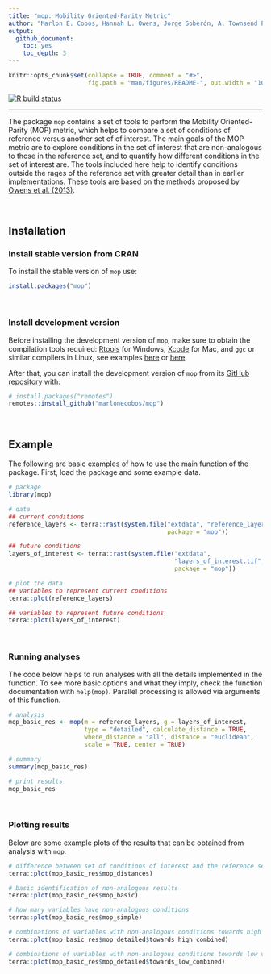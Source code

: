 ```yaml
---
title: "mop: Mobility Oriented-Parity Metric"
author: "Marlon E. Cobos, Hannah L. Owens, Jorge Soberón, A. Townsend Peterson"
output: 
  github_document:
    toc: yes
    toc_depth: 3
---
```


```r
knitr::opts_chunk$set(collapse = TRUE, comment = "#>", 
                      fig.path = "man/figures/README-", out.width = "100%")
```

<!-- badges: start -->
[![R build
status](https://github.com/marlonecobos/mop/workflows/R-CMD-check/badge.svg)](https://github.com/marlonecobos/mop/actions)
<!-- badges: end -->

<hr>

The package `mop` contains a set of tools to perform the Mobility Oriented-Parity (MOP) metric, which helps to compare a set of conditions of reference versus another set of of interest. The main goals of the MOP metric are to explore conditions in the set of interest that are non-analogous to those in the reference set, and to quantify how different conditions in the set of interest are. The tools included here help to identify conditions outside the rages of the reference set with greater detail than in earlier implementations. These tools are based on the methods proposed by [Owens et al. (2013)](https://doi.org/10.1016/j.ecolmodel.2013.04.011).

<br>

## Installation

### Install stable version from CRAN

To install the stable version of `mop` use:

```r
install.packages("mop")
```

<br>

### Install development version

Before installing the development version of `mop`, make sure to obtain the compilation tools required: [Rtools](https://cran.r-project.org/bin/windows/Rtools/) for Windows, [Xcode](https://apps.apple.com/us/app/xcode/id497799835?mt=12) for Mac, and `ggc` or similar compilers in Linux, see examples [here](https://gcc.gnu.org/install/) or [here](https://www.makeuseof.com/how-to-install-c-compiler-linux/). 

After that, you can install the development version of `mop` from its [GitHub repository](https://github.com/marlonecobos/mop) with:

```r
# install.packages("remotes")
remotes::install_github("marlonecobos/mop")
```

<br>

## Example

The following are basic examples of how to use the main function of the package. First, load the package and some example data.

```r
# package
library(mop)

# data
## current conditions
reference_layers <- terra::rast(system.file("extdata", "reference_layers.tif",
                                            package = "mop"))

## future conditions
layers_of_interest <- terra::rast(system.file("extdata",
                                              "layers_of_interest.tif",
                                              package = "mop"))

# plot the data
## variables to represent current conditions
terra::plot(reference_layers)

## variables to represent future conditions
terra::plot(layers_of_interest)
```

<br>

### Running analyses

The code below helps to run analyses with all the details implemented in the function. To see more basic options and what they imply, check the function documentation with `help(mop)`. Parallel processing is allowed via arguments of this function. 

```r
# analysis
mop_basic_res <- mop(m = reference_layers, g = layers_of_interest, 
                     type = "detailed", calculate_distance = TRUE, 
                     where_distance = "all", distance = "euclidean", 
                     scale = TRUE, center = TRUE)

# summary
summary(mop_basic_res)

# print results
mop_basic_res
```

<br>

### Plotting results

Below are some example plots of the results that can be obtained from analysis with `mop`. 

```r
# difference between set of conditions of interest and the reference set
terra::plot(mop_basic_res$mop_distances)

# basic identification of non-analogous results
terra::plot(mop_basic_res$mop_basic)

# how many variables have non-analogous conditions
terra::plot(mop_basic_res$mop_simple)

# combinations of variables with non-analogous conditions towards high values
terra::plot(mop_basic_res$mop_detailed$towards_high_combined)

# combinations of variables with non-analogous conditions towards low values
terra::plot(mop_basic_res$mop_detailed$towards_low_combined)
```
